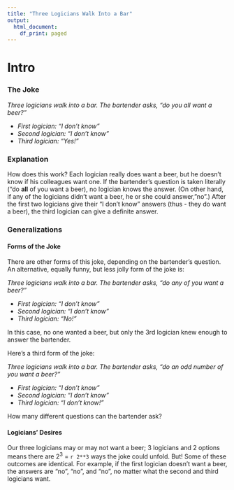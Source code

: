 ```yaml
---
title: "Three Logicians Walk Into a Bar"
output:
  html_document:
    df_print: paged
---
```


# Intro

### The Joke

*Three logicians walk into a bar. The bartender asks, "do you all want a beer?"*

-   *First logician: "I don't know"*
-   *Second logician: "I don't know"*
-   *Third logician: "Yes!"*


### Explanation

How does this work? Each logician really does want a beer, but he doesn't know if his colleagues want one. If the bartender's question is taken literally ("do **all** of you want a beer), no logician knows the answer. (On other hand, if any of the logicians didn't want a beer, he or she could answer,"no".) After the first two logicians give their "I don't know" answers (thus - they do want a beer), the third logician can give a definite answer.

### Generalizations

#### Forms of the Joke

There are other forms of this joke, depending on the bartender's question.
An alternative, equally funny, but less jolly form of the joke is:

*Three logicians walk into a bar. The bartender asks, "do any of you want a beer?"*

-   *First logician: "I don't know"*
-   *Second logician: "I don't know"*
-   *Third logician: "No!"*

In this case, no one wanted a beer, but only the 3rd logician knew enough to answer the bartender.

Here's a third form of the joke:

*Three logicians walk into a bar. The bartender asks, "do an odd number of you want a beer?"*

-   *First logician: "I don't know"*
-   *Second logician: "I don't know"*
-   *Third logician: "I don't know!"*

How many different questions can the bartender ask?

#### Logicians' Desires

Our three logicians may or may not want a beer; 3 logicians and 2 options means there are ${2}^{3}$ = `r 2**3` ways the joke could unfold. But! Some of these outcomes are identical. For example, if the first logician doesn't want a beer, the answers are "no", "no", and "no", no matter what the second and third logicians want.
